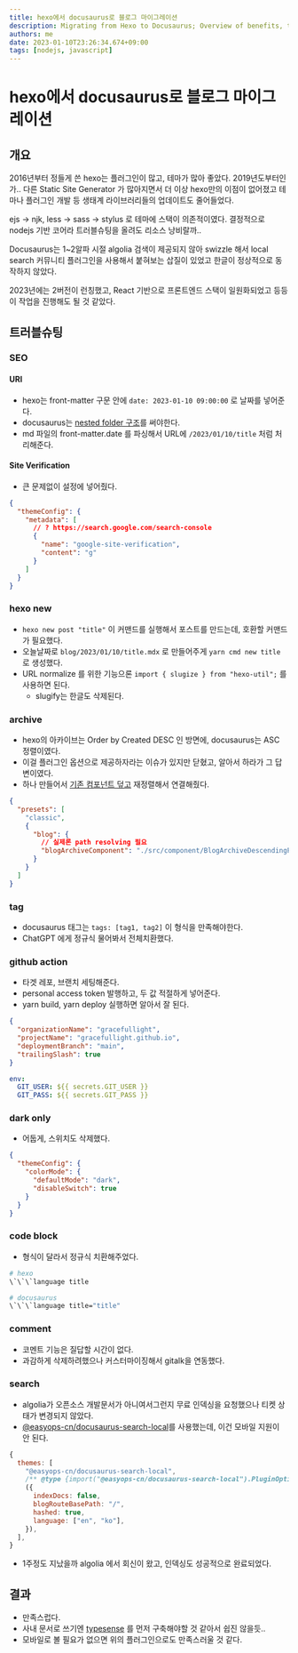```yaml
---
title: hexo에서 docusaurus로 블로그 마이그레이션
description: Migrating from Hexo to Docusaurus; Overview of benefits, troubleshooting tips for SEO and Site Verification.
authors: me
date: 2023-01-10T23:26:34.674+09:00
tags: [nodejs, javascript]
---
```


# hexo에서 docusaurus로 블로그 마이그레이션

## 개요

2016년부터 정들게 쓴 hexo는 플러그인이 많고, 테마가 많아 좋았다.
2019년도부터인가.. 다른 Static Site Generator 가 많아지면서 더 이상 hexo만의 이점이 없어졌고
테마나 플러그인 개발 등 생태계 라이브러리들의 업데이트도 줄어들었다.

ejs -> njk, less -> sass -> stylus 로 테마에 스택이 의존적이였다.
결정적으로 nodejs 기반 코어라 트러블슈팅을 올려도 리소스 낭비랄까..

Docusaurus는 1~2알파 시절 algolia 검색이 제공되지 않아
swizzle 해서 local search 커뮤니티 플러그인을 사용해서 붙혀보는 삽질이 있었고 한글이 정상적으로 동작하지 않았다.

2023년에는 2버전이 런칭했고, React 기반으로 프론트엔드 스택이 일원화되었고 등등 이 작업을 진행해도 될 것 같았다.

## 트러블슈팅

### SEO

#### URI

- hexo는 front-matter 구문 안에 `date: 2023-01-10 09:00:00` 로 날짜를 넣어준다.
- docusaurus는 [nested folder 구조](https://docusaurus.io/docs/blog#blog-post-date)를 써야한다.
- md 파일의 front-matter.date 를 파싱해서 URL에 `/2023/01/10/title` 처럼 처리해준다.

#### Site Verification

- 큰 문제없이 설정에 넣어줬다.

```json title="docusaurus.config.js"
{
  "themeConfig": {
    "metadata": [
      // ? https://search.google.com/search-console
      {
        "name": "google-site-verification",
        "content": "g"
      }
    ]
  }
}
```

### hexo new

- `hexo new post "title"` 이 커맨드를 실행해서 포스트를 만드는데, 호환할 커맨드가 필요했다.
- 오늘날짜로 `blog/2023/01/10/title.mdx` 로 만들어주게 `yarn cmd new title` 로 생성했다.
- URL normalize 를 위한 기능으론 `import { slugize } from "hexo-util";` 를 사용하면 된다.
  - slugify는 한글도 삭제된다.

### archive

- hexo의 아카이브는 Order by Created DESC 인 방면에, docusaurus는 ASC 정렬이였다.
- 이걸 플러그인 옵션으로 제공하자라는 이슈가 있지만 닫혔고, 알아서 하라가 그 답변이였다.
- 하나 만들어서 [기존 컴포넌트 덮고](https://github.com/facebook/docusaurus/blob/main/packages/docusaurus-theme-classic/src/theme/BlogArchivePage/index.tsx) 재정렬해서 연결해줬다.

```json title="docusaurus.config.js"
{
  "presets": [
    "classic",
    {
      "blog": {
        // 실제론 path resolving 필요
        "blogArchiveComponent": "./src/component/BlogArchiveDescendingPage.tsx"
      }
    }
  ]
}
```

### tag

- docusaurus 태그는 `tags: [tag1, tag2]` 이 형식을 만족해야한다.
- ChatGPT 에게 정규식 물어봐서 전체치환했다.

### github action

- 타겟 레포, 브랜치 세팅해준다.
- personal access token 발행하고, 두 값 적절하게 넣어준다.
- yarn build, yarn deploy 실행하면 알아서 잘 된다.

```json title="docusaurus.config.js"
{
  "organizationName": "gracefullight",
  "projectName": "gracefullight.github.io",
  "deploymentBranch": "main",
  "trailingSlash": true
}
```

```yml title="workflows/main.yml"
env:
  GIT_USER: ${{ secrets.GIT_USER }}
  GIT_PASS: ${{ secrets.GIT_PASS }}
```

### dark only

- 어둡게, 스위치도 삭제했다.

```json title="docusaurus.config.js"
{
  "themeConfig": {
    "colorMode": {
      "defaultMode": "dark",
      "disableSwitch": true
    }
  }
}
```

### code block

- 형식이 달라서 정규식 치환해주었다.

```bash
# hexo
\`\`\`language title

# docusaurus
\`\`\`language title="title"
```

### comment

- 코멘트 기능은 질답할 시간이 없다.
- 과감하게 삭제하려했으나 커스터마이징해서 gitalk을 연동했다.

### search

- algolia가 오픈소스 개발문서가 아니여서그런지 무료 인덱싱을 요청했으나 티켓 상태가 변경되지 않았다.
- [@easyops-cn/docusaurus-search-local](https://github.com/easyops-cn/docusaurus-search-local)를 사용했는데, 이건 모바일 지원이 안 된다.

```js title="docusaurus.config.js"
{
  themes: [
    "@easyops-cn/docusaurus-search-local",
    /** @type {import("@easyops-cn/docusaurus-search-local").PluginOptions} */
    ({
      indexDocs: false,
      blogRouteBasePath: "/",
      hashed: true,
      language: ["en", "ko"],
    }),
  ],
}
```

- 1주정도 지났을까 algolia 에서 회신이 왔고, 인덱싱도 성공적으로 완료되었다.

## 결과

- 만족스럽다.
- 사내 문서로 쓰기엔 [typesense](https://docusaurus.io/docs/search#using-typesense-docsearch) 를 먼저 구축해야할 것 같아서 쉽진 않을듯..
- 모바일로 볼 필요가 없으면 위의 플러그인으로도 만족스러울 것 같다.
